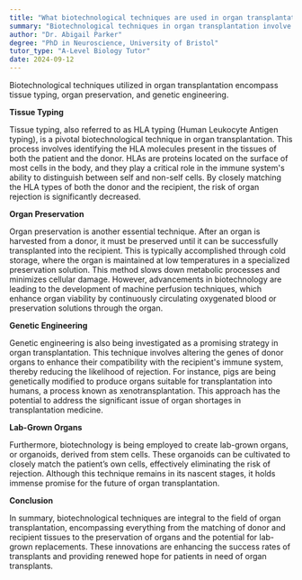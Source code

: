 ```yaml
---
title: "What biotechnological techniques are used in organ transplantation?"
summary: "Biotechnological techniques in organ transplantation involve tissue typing for compatibility, organ preservation to extend viability, and genetic engineering to improve outcomes and reduce rejection risks."
author: "Dr. Abigail Parker"
degree: "PhD in Neuroscience, University of Bristol"
tutor_type: "A-Level Biology Tutor"
date: 2024-09-12
---
```


Biotechnological techniques utilized in organ transplantation encompass tissue typing, organ preservation, and genetic engineering.

**Tissue Typing**

Tissue typing, also referred to as HLA typing (Human Leukocyte Antigen typing), is a pivotal biotechnological technique in organ transplantation. This process involves identifying the HLA molecules present in the tissues of both the patient and the donor. HLAs are proteins located on the surface of most cells in the body, and they play a critical role in the immune system's ability to distinguish between self and non-self cells. By closely matching the HLA types of both the donor and the recipient, the risk of organ rejection is significantly decreased.

**Organ Preservation**

Organ preservation is another essential technique. After an organ is harvested from a donor, it must be preserved until it can be successfully transplanted into the recipient. This is typically accomplished through cold storage, where the organ is maintained at low temperatures in a specialized preservation solution. This method slows down metabolic processes and minimizes cellular damage. However, advancements in biotechnology are leading to the development of machine perfusion techniques, which enhance organ viability by continuously circulating oxygenated blood or preservation solutions through the organ.

**Genetic Engineering**

Genetic engineering is also being investigated as a promising strategy in organ transplantation. This technique involves altering the genes of donor organs to enhance their compatibility with the recipient's immune system, thereby reducing the likelihood of rejection. For instance, pigs are being genetically modified to produce organs suitable for transplantation into humans, a process known as xenotransplantation. This approach has the potential to address the significant issue of organ shortages in transplantation medicine.

**Lab-Grown Organs**

Furthermore, biotechnology is being employed to create lab-grown organs, or organoids, derived from stem cells. These organoids can be cultivated to closely match the patient’s own cells, effectively eliminating the risk of rejection. Although this technique remains in its nascent stages, it holds immense promise for the future of organ transplantation.

**Conclusion**

In summary, biotechnological techniques are integral to the field of organ transplantation, encompassing everything from the matching of donor and recipient tissues to the preservation of organs and the potential for lab-grown replacements. These innovations are enhancing the success rates of transplants and providing renewed hope for patients in need of organ transplants.
    
